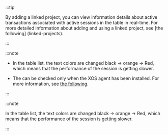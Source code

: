 <InDoc product="postgresql,mysql,oracle,oracle-pro">

:::tip

By adding a linked project, you can view information details about active transactions associated with active sessions in the <Cmdname sid="active_sessions" className="uitext" /> table in real-time. For more detailed information about adding and using a linked project, see [the following] (linked-projects).

:::

</InDoc>

<Xclude product="oracle-pro">

:::note

- In the table list, the text colors are changed black → <span class='slow'>orange</span> → <span class='vslow'>Red</span>, which means that the performance of the session is getting slower.

- The <Cmdname sid="process_info" className="uitext" /> can be checked only when the XOS agent has been installed. For more information, see [the following](install-agent#apply-xos-agent).

:::

</Xclude>

<InDoc product="oracle-pro">

:::note

In the table list, the text colors are changed black → <span class='slow'>orange</span> → <span class='vslow'>Red</span>, which means that the performance of the session is getting slower.

:::

</InDoc>
